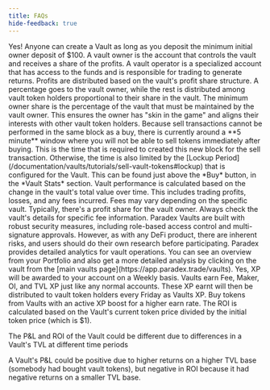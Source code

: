 ```yaml
---
title: FAQs
hide-feedback: true
---
```


<Accordion title="Can anyone create a Vault?">
  Yes! Anyone can create a Vault as long as you deposit the minimum initial owner deposit of $100.
</Accordion>

<Accordion title="What is the difference between a vault owner and a vault operator?">
  A vault owner is the account that controls the vault and receives a share of
  the profits. A vault operator is a specialized account that has access to the
  funds and is responsible for trading to generate returns.
</Accordion>

<Accordion title="How are profits distributed in a vault?">
  Profits are distributed based on the vault's profit share structure. A
  percentage goes to the vault owner, while the rest is distributed among vault
  token holders proportional to their share in the vault.
</Accordion>

<Accordion title="What is the minimum owner share?">
  The minimum owner share is the percentage of the vault that must be maintained
  by the vault owner. This ensures the owner has "skin in the game" and aligns
  their interests with other vault token holders.
</Accordion>

<Accordion title="How long after I buy can I sell my vault tokens?">
  Because sell transactions cannot be performed in the same block as a buy,
  there is currently around a **5 minute** window where you will not be able to
  sell tokens immediately after buying. This is the time that is required to
  created this new block for the sell transaction. Otherwise, the time is also
  limited by the [Lockup
  Period](/documentation/vaults/tutorials/sell-vault-tokens#lockup)
  that is configured for the Vault. This can be found just above the *Buy*
  button, in the *Vault Stats* section.
</Accordion>

<Accordion title="How is the performance of a vault calculated?">
  Vault performance is calculated based on the change in the vault's total value
  over time. This includes trading profits, losses, and any fees incurred.
</Accordion>

<Accordion title="Are there any fees associated with using vaults?">
  Fees may vary depending on the specific vault. Typically, there's a profit
  share for the vault owner. Always check the vault's details for specific fee
  information.
</Accordion>

<Accordion title="How secure are Paradex Vaults?">
  Paradex Vaults are built with robust security measures, including role-based
  access control and multi-signature approvals. However, as with any DeFi
  product, there are inherent risks, and users should do their own research
  before participating.
</Accordion>

<Accordion title="How can I monitor my vault's performance?">
  Paradex provides detailed analytics for vault operations. You can see an
  overview from your Portfolio and also get a more detailed analysis by clicking
  on the vault from the [main vaults page](https://app.paradex.trade/vaults).
</Accordion>

<Accordion title="Will I gain any XP from buying Vault tokens?">
  Yes, XP will be awarded to your account on a Weekly basis. Vaults earn Fee,
  Maker, OI, and TVL XP just like any normal accounts. These XP earnt will then
  be distributed to vault token holders every Friday as Vaults XP. Buy tokens
  from Vaults with an active XP boost for a higher earn rate.
</Accordion>

<Accordion title="How can my vault's PnL be positive but its ROI is negative? (or vice-versa)">
The ROI is calculated based on the Vault's current token price divided by the initial token price (which is $1).

The P&L and ROI of the Vault could be different due to differences in a Vault's
TVL at different time periods

A Vault's P&L could be positive due to higher returns on a higher TVL base
(somebody had bought vault tokens), but negative in ROI because it had negative
returns on a smaller TVL base.

</Accordion>
